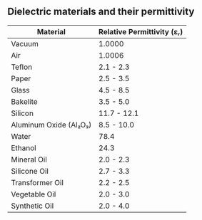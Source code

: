 ## Dielectric materials and their permittivity

| Material               | Relative Permittivity (εᵣ) |
| ---------------------- | -------------------------- |
| Vacuum                 | 1.0000                     |
| Air                    | 1.0006                     |
| Teflon                 | 2.1 - 2.3                  |
| Paper                  | 2.5 - 3.5                  |
| Glass                  | 4.5 - 8.5                  |
| Bakelite               | 3.5 - 5.0                  |
| Silicon                | 11.7 - 12.1                |
| Aluminum Oxide (Al₂O₃) | 8.5 - 10.0                 |
| Water                  | 78.4                       |
| Ethanol                | 24.3                       |
| Mineral Oil            | 2.0 - 2.3                  |
| Silicone Oil           | 2.7 - 3.3                  |
| Transformer Oil        | 2.2 - 2.5                  |
| Vegetable Oil          | 2.0 - 3.0                  |
| Synthetic Oil          | 2.0 - 4.0                  |
